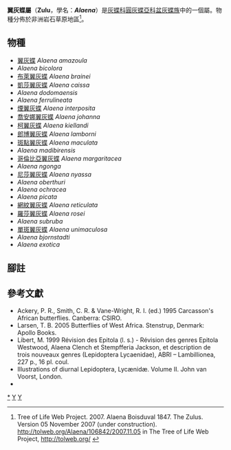 {{NoteTA|G1=Butterfly}}
{{Automatic Taxobox
| taxon = Alaena
| authority = Boisduval, 1847
| image = Alaena amazoula ochroma, m, ondersy, a, Zoutpan.jpg
| image2 = Alaena amazoula ochroma, mannetjie, a, Zoutpan.jpg
| image2_caption = 雄性[[翼灰蝶|翼灰蝶]]<br />''Alaena amazoula''♂
| type_species = [[翼灰蝶|翼灰蝶]]<br />''Alaena amazoula''
| type_species_authority = Boisduval, 1847
| subdivision_ranks = 物種
| subdivision = 共24種，詳閱正文。
| synonyms = 
}}

'''翼灰蝶屬'''（'''Zulu'''，學名：'''''Alaena'''''）是[[灰蝶科|灰蝶科]][[圓灰蝶亞科|圓灰蝶亞科]][[盆灰蝶族|盆灰蝶族]]中的一個屬。物種分佈於非洲岩石草原地區<ref>Tree of Life Web Project. 2007. Alaena Boisduval 1847. The Zulus. Version 05 November 2007 (under construction). http://tolweb.org/Alaena/106842/2007.11.05 in The Tree of Life Web Project, http://tolweb.org/ {{Wayback|url=http://tolweb.org/ |date=20110515100516 }}</ref>。

== 物種 ==
* [[翼灰蝶|翼灰蝶]] ''Alaena amazoula''
* ''Alaena bicolora''
* [[布萊翼灰蝶|布萊翼灰蝶]] ''Alaena brainei''
* [[凱莎翼灰蝶|凱莎翼灰蝶]] ''Alaena caissa''
* ''Alaena dodomaensis''
* ''Alaena ferrulineata''
* [[煙翼灰蝶|煙翼灰蝶]] ''Alaena interposita''
* [[喬安娜翼灰蝶|喬安娜翼灰蝶]] ''Alaena johanna''
* [[柯翼灰蝶|柯翼灰蝶]] ''Alaena kiellandi''
* [[郎博翼灰蝶|郎博翼灰蝶]] ''Alaena lamborni''
* [[斑點翼灰蝶|斑點翼灰蝶]] ''Alaena maculata''
* ''Alaena madibirensis''
* [[哥倫比亞翼灰蝶|哥倫比亞翼灰蝶]] ''Alaena margaritacea''
* ''Alaena ngonga''
* [[尼莎翼灰蝶|尼莎翼灰蝶]] ''Alaena nyassa''
* ''Alaena oberthuri''
* ''Alaena ochracea''
* ''Alaena picata''
* [[網紋翼灰蝶|網紋翼灰蝶]] ''Alaena reticulata''
* [[羅莎翼灰蝶|羅莎翼灰蝶]] ''Alaena rosei''
* ''Alaena subruba''
* [[單斑翼灰蝶|單斑翼灰蝶]] ''Alaena unimaculosa''
* ''Alaena bjornstadti''
* ''Alaena exotica''
<!--
== 圖集 ==
<gallery>
</gallery>
-->

== 腳註 ==
{{reflist}}

== 參考文獻 ==
{{Commons category| Alaena}}
* Ackery, P. R., Smith, C. R. & Vane-Wright, R. I. (ed.) 1995 Carcasson's African butterflies. Canberra: CSIRO.
* Larsen, T. B. 2005 Butterflies of West Africa. Stenstrup, Denmark: Apollo Books.
* Libert, M. 1999 Révision des Epitola (l. s.) - Révision des genres Epitola Westwood, Alaena Clench et Stempfferia Jackson, et description de trois nouveaux genres (Lepidoptera Lycaenidae), ABRI – Lambillionea, 227 p., 16 pl. coul.
* Illustrations of diurnal Lepidoptera, Lycænidæ. Volume II. John van Voorst, London.
* {{Cite book | author = 寿建新 周尧 李宇飞 | title = 世界蝴蝶分類名錄 | location = 中國 | publisher = 陝西科學技術出版社 | date = 2006-04-01 | ISBN = 9787536936768 | language= zh-hans }}

{{圓灰蝶亞科}}
{{taxonbar}}
[[Category:翼灰蝶屬|*]]
[[Category:盆灰蝶族|Y]]
[[Category:_1847年描述的分类群|Y]]